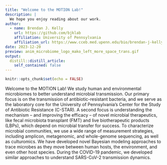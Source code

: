 ```yaml
---
title: "Welcome to the MOTION Lab!"
description: |
  We hope you enjoy reading about our work.
author:
  - name: Brendan J. Kelly 
    url: https://github.com/bjklab
    affiliation: University of Pennsylvania
    affiliation_url: https://www.cceb.med.upenn.edu/bio/brendan-j-kelly-md-msce
date: 2023-12-20
preview: anim_microbiome_logo_mako_left_more_space_trans.gif
output:
  distill::distill_article:
    self_contained: false
---
```



```r
knitr::opts_chunk$set(echo = FALSE)
```

Welcome to the MOTION Lab! We study human and environmental microbiomes to better understand microbial transmission. Our primary focus is on the transmission of antibiotic-resistant bacteria, and we serve as the laboratory core for the University of Pennsylvania's Center for the Study of Antibiotic Resistance (C-STAR). A second focus is understanding the mechanism -- and improving the efficacy -- of novel microbial therapeutics, like fecal microbiota transplant (FMT) and live biotherapeutic products (LBPs), which depend on microbial transfer for success. To characterize microbial communities, we use a wide range of measurement strategies, including amplicon, metagenomic, and whole-genome sequencing, as well as culturomics. We have developed novel Bayesian modeling approaches to trace microbes as they move between human hosts, the environment, and even other host species. During the COVID-19 pandemic, we developed similar approaches to understand SARS-CoV-2 transmission dynamics.   
  
  
